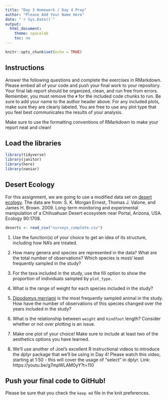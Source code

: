 ```yaml
---
title: "Day 3 Homework / Day 4 Prep"
author: "Please Add Your Name Here"
date: "`r Sys.Date()`"
output:
  html_document:
    theme: spacelab
    toc: no
---
```


```r
knitr::opts_chunk$set(echo = TRUE)
```

## Instructions
Answer the following questions and complete the exercises in RMarkdown. Please embed all of your code and push your final work to your repository. Your final lab report should be organized, clean, and run free from errors. Remember, you must remove the `#` for the included code chunks to run. Be sure to add your name to the author header above. For any included plots, make sure they are clearly labeled. You are free to use any plot type that you feel best communicates the results of your analysis.  

Make sure to use the formatting conventions of RMarkdown to make your report neat and clean!  

## Load the libraries
```r
library(tidyverse)
library(janitor)
library(here)
library(naniar)
``` 

## Desert Ecology
For this assignment, we are going to use a modified data set on [desert ecology](http://esapubs.org/archive/ecol/E090/118/). The data are from: S. K. Morgan Ernest, Thomas J. Valone, and James H. Brown. 2009. Long-term monitoring and experimental manipulation of a Chihuahuan Desert ecosystem near Portal, Arizona, USA. Ecology 90:1708.
```r
deserts <- read_csv("surveys_complete.csv")
```

1. Use the function(s) of your choice to get an idea of its structure, including how NA's are treated.  

2. How many genera and species are represented in the data? What are the total number of observations? Which species is most/ least frequently sampled in the study?

3. For the taxa included in the study, use the fill option to show the proportion of individuals sampled by `plot_type.`

4. What is the range of weight for each species included in the study?

5. [Dipodomys merriami](https://en.wikipedia.org/wiki/Merriam's_kangaroo_rat) is the most frequently sampled animal in the study. How have the number of observations of this species changed over the years included in the study?

6. What is the relationship between `weight` and `hindfoot` length? Consider whether or not over plotting is an issue.

7. Make one plot of your choice! Make sure to include at least two of the aesthetics options you have learned.

8. We'll use another of Joel's excellent R instructional videos to introduce the dplyr package that we'll be using in Day 4!  Please watch this video, starting at 1:50 - this will cover the usage of "select" in dplyr. Link: https://youtu.be/g7mpWLAM0yY?t=110

## Push your final code to GitHub!
Please be sure that you check the `keep md` file in the knit preferences. 